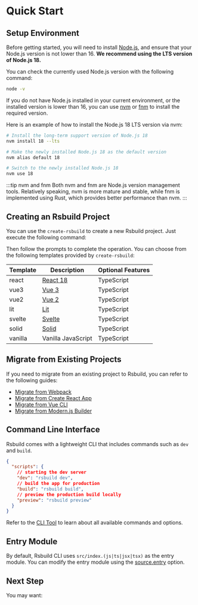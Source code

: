 # Quick Start

## Setup Environment

Before getting started, you will need to install [Node.js](https://nodejs.org/), and ensure that your Node.js version is not lower than 16. **We recommend using the LTS version of Node.js 18.**

You can check the currently used Node.js version with the following command:

```bash
node -v
```

If you do not have Node.js installed in your current environment, or the installed version is lower than 16, you can use [nvm](https://github.com/nvm-sh/nvm) or [fnm](https://github.com/Schniz/fnm) to install the required version.

Here is an example of how to install the Node.js 18 LTS version via nvm:

```bash
# Install the long-term support version of Node.js 18
nvm install 18 --lts

# Make the newly installed Node.js 18 as the default version
nvm alias default 18

# Switch to the newly installed Node.js 18
nvm use 18
```

:::tip nvm and fnm
Both nvm and fnm are Node.js version management tools. Relatively speaking, nvm is more mature and stable, while fnm is implemented using Rust, which provides better performance than nvm.
:::

## Creating an Rsbuild Project

You can use the `create-rsbuild` to create a new Rsbuild project. Just execute the following command:


<PackageManagerTabs command="create rsbuild@latest" />

Then follow the prompts to complete the operation. You can choose from the following templates provided by `create-rsbuild`:

| Template | Description                    | Optional Features |
| -------- | ------------------------------ | ----------------- |
| react    | [React 18](https://react.dev/) | TypeScript        |
| vue3     | [Vue 3](https://vuejs.org/)    | TypeScript        |
| vue2     | [Vue 2](https://v2.vuejs.org/) | TypeScript        |
| lit      | [Lit](https://lit.dev/)        | TypeScript        |
| svelte   | [Svelte](https://svelte.dev/)  | TypeScript        |
| solid    | [Solid](https://solidjs.com/)  | TypeScript        |
| vanilla  | Vanilla JavaScript             | TypeScript        |

## Migrate from Existing Projects

If you need to migrate from an existing project to Rsbuild, you can refer to the following guides:

- [Migrate from Webpack](/guide/migration/webpack)
- [Migrate from Create React App](/guide/migration/cra)
- [Migrate from Vue CLI](/guide/migration/vue-cli)
- [Migrate from Modern.js Builder](/guide/migration/modern-builder)

## Command Line Interface

Rsbuild comes with a lightweight CLI that includes commands such as `dev` and `build`.

```json title="package.json"
{
  "scripts": {
    // starting the dev server
    "dev": "rsbuild dev",
    // build the app for production
    "build": "rsbuild build",
    // preview the production build locally
    "preview": "rsbuild preview"
  }
}
```

Refer to the [CLI Tool](/guide/basic/cli) to learn about all available commands and options.

## Entry Module

By default, Rsbuild CLI uses `src/index.(js|ts|jsx|tsx)` as the entry module. You can modify the entry module using the [source.entry](/config/source/entry) option.

## Next Step

You may want:


<NextSteps>
  <Step
    href="/guide/start/features.html"
    title="All Features"
    description="Learn all features of Rsbuild"
  />
  <Step
    href="/guide/basic/config.html"
    title="Config"
    description="Learn how to configure Rsbuild"
  />
  <Step
    href="/guide/start/glossary.html"
    title="Glossary"
    description="Learn about Rsbuild related concepts"
  />
</NextSteps>
